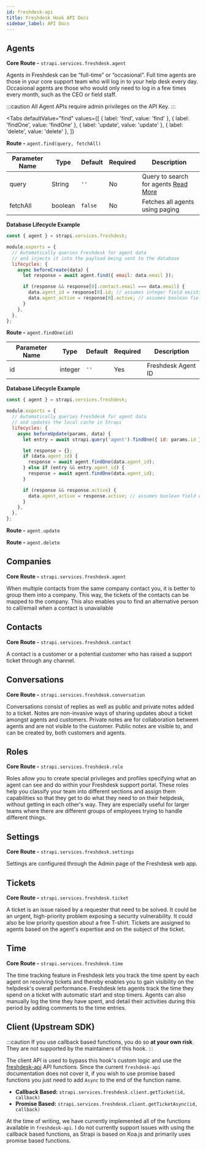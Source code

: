 ```yaml
---
id: freshdesk-api
title: Freshdesk Hook API Docs
sidebar_label: API Docs
---
```



## Agents

**Core Route -** `strapi.services.freshdesk.agent`

Agents in Freshdesk can be “full-time” or “occasional”. Full time agents are those in your core support team who will log in to your help desk every day. Occasional agents are those who would only need to log in a few times every month, such as the CEO or field staff.

:::caution
All Agent APIs require admin privileges on the API Key.
:::

<Tabs
  defaultValue="find"
  values={[
    { label: 'find', value: 'find' },
    { label: 'findOne', value: 'findOne' },
    { label: 'update', value: 'update' },
    { label: 'delete', value: 'delete' },
  ]}
>
  <TabItem value="find">

**Route -** `agent.find(query, fetchAll)`

| Parameter Name | Type    | Default | Required | Description                                                                                  |
| -------------- | ------- | ------- | -------- | -------------------------------------------------------------------------------------------- |
| query          | String  | `''`    | No       | Query to search for agents [Read More](https://developer.freshdesk.com/api/#list_all_agents) |
| fetchAll       | boolean | `false` | No       | Fetches all agents using paging                                                              |

**Database Lifecycle Example**

```js title='./api/agent/models/agent.js'
const { agent } = strapi.services.freshdesk;

module.exports = {
  // Automatically queries Freshdesk for agent data
  // and injects it into the payload being sent to the database
  lifecycles: {
    async beforeCreate(data) {
      let response = await agent.find({ email: data.email });

      if (response && response[0].contact.email === data.email) {
        data.agent_id = response[0].id; // assumes integer field exists
        data.agent_active = response[0].active; // assumes boolean field exists
      }
    },
  },
};
```

  </TabItem>
  <TabItem value="findOne">

**Route -** `agent.findOne(id)`

| Parameter Name | Type    | Default | Required | Description        |
| -------------- | ------- | ------- | -------- | ------------------ |
| id             | integer | `''`    | Yes      | Freshdesk Agent ID |

**Database Lifecycle Example**

```js title='./api/agent/models/agent.js'
const { agent } = strapi.services.freshdesk;

module.exports = {
  // Automatically queries Freshdesk for agent data
  // and updates the local cache in Strapi
  lifecycles: {
    async beforeUpdate(params, data) {
      let entry = await strapi.query('agent').findOne({ id: params.id });

      let response = {};
      if (data.agent_id) {
        response = await agent.findOne(data.agent_id);
      } else if (entry && entry.agent_id) {
        response = await agent.findOne(data.agent_id);
      }

      if (response && response.active) {
        data.agent_active = response.active; // assumes boolean field exists
      }
    },
  },
};
```

  </TabItem>
  <TabItem value="update">

**Route -** `agent.update`

  </TabItem>
  <TabItem value="delete">

**Route -** `agent.delete`

  </TabItem>
</Tabs>

## Companies

**Core Route -** `strapi.services.freshdesk.agent`

When multiple contacts from the same company contact you, it is better to group them into a company. This way, the tickets of the contacts can be mapped to the company. This also enables you to find an alternative person to call/email when a contact is unavailable

## Contacts

**Core Route -** `strapi.services.freshdesk.contact`

A contact is a customer or a potential customer who has raised a support ticket through any channel.

## Conversations

**Core Route -** `strapi.services.freshdesk.conversation`

Conversations consist of replies as well as public and private notes added to a ticket. Notes are non-invasive ways of sharing updates about a ticket amongst agents and customers. Private notes are for collaboration between agents and are not visible to the customer. Public notes are visible to, and can be created by, both customers and agents.

## Roles

**Core Route -** `strapi.services.freshdesk.role`

Roles allow you to create special privileges and profiles specifying what an agent can see and do within your Freshdesk support portal. These roles help you classify your team into different sections and assign them capabilities so that they get to do what they need to on their helpdesk, without getting in each other's way. They are especially useful for larger teams where there are different groups of employees trying to handle different things.

## Settings

**Core Route -** `strapi.services.freshdesk.settings`

Settings are configured through the Admin page of the Freshdesk web app.

## Tickets

**Core Route -** `strapi.services.freshdesk.ticket`

A ticket is an issue raised by a requester that need to be solved. It could be an urgent, high-priority problem exposing a security vulnerability. It could also be low priority question about a free T-shirt. Tickets are assigned to agents based on the agent's expertise and on the subject of the ticket.

## Time

**Core Route -** `strapi.services.freshdesk.time`

The time tracking feature in Freshdesk lets you track the time spent by each agent on resolving tickets and thereby enables you to gain visibility on the helpdesk's overall performance. Freshdesk lets agents track the time they spend on a ticket with automatic start and stop timers. Agents can also manually log the time they have spent, and detail their activities during this period by adding comments to the time entries.

## Client (Upstream SDK)

:::caution
If you use callback based functions, you do so **at your own risk**. They are not supported by the maintainers of this hook.
:::

The client API is used to bypass this hook's custom logic and use the [freshdesk-api](https://www.npmjs.com/package/freshdesk-api) API functions.
Since the current `freshdesk-api` documentation does not cover it, if you wish to use promise based functions you just need to add `Async` to the end of the function name.

- **Callback Based:** `strapi.services.freshdesk.client.getTicket(id, callback)`
- **Promise Based:** `strapi.services.freshdesk.client.getTicketAsync(id, callback)`

At the time of writing, we have currently implemented all of the functions available in `freshdesk-api`. I do not currently support issues with using the callback based functions, as Strapi is based on Koa.js and primarily uses promise based functions.
